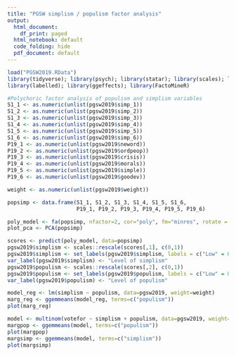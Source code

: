 ```yaml
---
title: "PGSW simplism / populism factor analysis"
output:
  html_document:
    df_print: paged
  html_notebook: default
  code_folding: hide
  pdf_document: default
---
```


```r
load("PGSW2019.RData")
library(tidyverse); library(psych); library(statar); library(scales); library(nnet); library(sjlabelled); 
library(labelled); library(ggeffects); library(FactoMineR)

#Polychoric factor analysis of populism and simplism variables
S1_1 <- as.numeric(unlist(pgsw2019$simp_1))
S1_2 <- as.numeric(unlist(pgsw2019$simp_2))
S1_3 <- as.numeric(unlist(pgsw2019$simp_3))
S1_4 <- as.numeric(unlist(pgsw2019$simp_4))
S1_5 <- as.numeric(unlist(pgsw2019$simp_5))
S1_6 <- as.numeric(unlist(pgsw2019$simp_6))
P19_1 <- as.numeric(unlist(pgsw2019$neword))
P19_2 <- as.numeric(unlist(pgsw2019$ordpeop))
P19_3 <- as.numeric(unlist(pgsw2019$crisis))
P19_4 <- as.numeric(unlist(pgsw2019$morals))
P19_5 <- as.numeric(unlist(pgsw2019$simple))
P19_6 <- as.numeric(unlist(pgsw2019$goodev))

weight <- as.numeric(unlist(pgsw2019$weight))

popsimp <- data.frame(S1_1, S1_2, S1_3, S1_4, S1_5, S1_6,
                      P19_1, P19_2, P19_3, P19_4, P19_5, P19_6)
```

```r
poly_model <- fa(popsimp, nfactor=2, cor="poly", fm="minres", rotate = "varimax", correct=0, n.obs=2003, weight=weight)
plot_pca <- PCA(popsimp)
```

```r
scores <- predict(poly_model, data=popsimp)
pgsw2019$simplism <- scales::rescale(scores[,1], c(0,1))
pgsw2019$simplism <- set_labels(pgsw2019$simplism, labels = c("Low" = 0, "High" = 1))
var_label(pgsw2019$simplism) <- "Level of simplism"
pgsw2019$populism <- scales::rescale(scores[,2], c(0,1))
pgsw2019$populism <- set_labels(pgsw2019$populism, labels = c("Low" = 0, "High" = 1))
var_label(pgsw2019$populism) <- "Level of populism"

model_reg <- lm(simplism ~ populism, data=pgsw2019, weight=weight)
marg_reg <- ggemmeans(model_reg, terms=c("populism"))
plot(marg_reg)

model <- multinom(votefor ~ simplism + populism, data=pgsw2019, weight=weight)
margpop <- ggemmeans(model, terms=c("populism"))
plot(margpop)
margsimp <- ggemmeans(model, terms=c("simplism"))
plot(margsimp)
```

